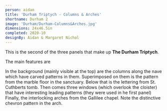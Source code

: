 ```yaml
---
person: aidan
title: 'Durham Triptych - Columns & Arches'
shortname: Durham 2
image: 'Durham/Durham-Columns&Arches.jpg'
dimensions: 24x46.5in
completed: 2020-10
designBy: Aidan & Margaret Nichol
---
```



This is the second of the three panels that make up **The Durham Triptych**.

The main features are

<TextImage right='Durham/Cheveron column.jpg'>
  In the background (mainly visible at the top) are the columns along the nave which have
  carved patterns in them.
</TextImage>
<TextImage left='Durham/Durham Cathedral 063 floor.jpg' width={300}>
  Superimposed on them is the pattern from the marble floor in the sanctuary.
</TextImage>
<TextImage right='Durham/CuddysTomb.jpg'>
  Below that is the lettering from St. Cuthberts tomb.
</TextImage>
<TextImage left='Durham/DurhamWindow1.jpg' height={200}>
  Then comes three windows (which overlook the cloister) that have interesting leading
  patterns (they were used in he first panel)
</TextImage>
<TextImage right='Durham/gallilee.jpg' width={250}>
  Finally, the interlocking arches from the Gallilee chapel. Note the distinctive chevron
  pattern in the arch.
</TextImage>
